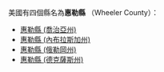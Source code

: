 美國有四個縣名為'''惠勒縣''' （Wheeler County）：
* [[惠勒縣_(喬治亞州)|惠勒縣 (喬治亞州)]]
* [[惠勒縣_(內布拉斯加州)|惠勒縣 (內布拉斯加州)]]
* [[惠勒縣_(俄勒岡州)|惠勒縣 (俄勒岡州)]]
* [[惠勒縣_(德克薩斯州)|惠勒縣 (德克薩斯州)]]

{{disambig|H惠勒縣|Cat=三字县名消歧义}}